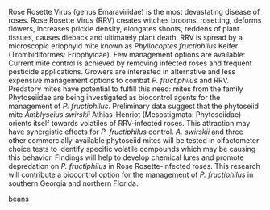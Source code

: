 Rose Rosette Virus (genus Emaraviridae) is the most devastating disease of roses. Rose Rosette Virus (RRV) creates witches brooms, rosetting, deforms flowers, increases prickle density, elongates shoots, reddens of plant tissues, causes dieback and ultimately plant death. RRV is spread by a microscopic eriophyid mite known as *Phyllocoptes fructiphilus* Keifer (Trombidiformes: Eriophyidae). Few management options are available: Current mite control is achieved by removing infected roses and frequent pesticide applications. Growers are interested in alternative and less expensive management options to combat *P. fructiphilus* and RRV. Predatory mites have potential to fulfill this need: mites from the family Phytoseiidae are being investigated as biocontrol agents for the management of *P. fructiphilus*. Preliminary data suggest that the phytoseiid mite *Amblyseius swirskii* Athias-Henriot (Mesostigmata: Phytoseiidae) orients itself towards volatiles of RRV-infected roses. This attraction may have synergistic effects for *P. fructiphilus* control. *A. swirskii* and three other commercially-available phytoseiid mites will be tested in olfactometer choice tests to identify specific volatile compounds which may be causing this behavior. Findings will help to develop chemical lures and promote depredation on *P. fructiphilus* in Rose Rosette-infected roses. This research will contribute a biocontrol option for the management of *P. fructiphilus* in southern Georgia and northern Florida.

beans